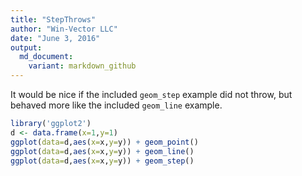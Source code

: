 ```yaml
---
title: "StepThrows"
author: "Win-Vector LLC"
date: "June 3, 2016"
output:
  md_document:
    variant: markdown_github
---
```


It would be nice if the included `geom_step` example did not throw, but behaved more like the included `geom_line` example.

```r
library('ggplot2')
d <- data.frame(x=1,y=1)
ggplot(data=d,aes(x=x,y=y)) + geom_point()
ggplot(data=d,aes(x=x,y=y)) + geom_line()
ggplot(data=d,aes(x=x,y=y)) + geom_step()
```

